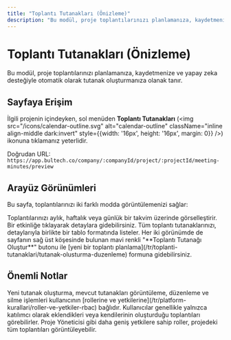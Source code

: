 ```yaml
---
title: "Toplantı Tutanakları (Önizleme)"
description: "Bu modül, proje toplantılarınızı planlamanıza, kaydetmenize ve yapay zeka desteğiyle otomatik olarak tutanak oluşturmanıza olanak tanır."
---
```


# Toplantı Tutanakları (Önizleme)

Bu modül, proje toplantılarınızı planlamanıza, kaydetmenize ve yapay zeka desteğiyle otomatik olarak tutanak oluşturmanıza olanak tanır.

## Sayfaya Erişim

İlgili projenin içindeyken, sol menüden **Toplantı Tutanakları** (<img src="/icons/calendar-outline.svg" alt="calendar-outline" className="inline align-middle dark:invert" style={{width: '16px', height: '16px', margin: 0}} />) ikonuna tıklamanız yeterlidir.

Doğrudan URL: `https://app.bultech.co/company/:companyId/project/:projectId/meeting-minutes/preview`

## Arayüz Görünümleri

Bu sayfa, toplantılarınızı iki farklı modda görüntülemenizi sağlar:

<CardGroup cols={2}>
  <Card title="Takvim Görünümü (Varsayılan)" icon="calendar-month-outline">
    Toplantılarınızı aylık, haftalık veya günlük bir takvim üzerinde görselleştirir. Bir etkinliğe tıklayarak detaylara gidebilirsiniz.
  </Card>
  <Card title="Tablo Görünümü" icon="table-large">
    Tüm toplantı tutanaklarınızı, detaylarıyla birlikte bir tablo formatında listeler.
  </Card>
</CardGroup>

<Tip>
  Her iki görünümde de sayfanın sağ üst köşesinde bulunan mavi renkli "**Toplantı Tutanağı Oluştur**" butonu ile [yeni bir toplantı planlama](/tr/toplanti-tutanaklari/tutanak-olusturma-duzenleme) formuna gidebilirsiniz.
</Tip>

## Önemli Notlar

<AccordionGroup>
    <Accordion title="Yetkilendirme">
        Yeni tutanak oluşturma, mevcut tutanakları görüntüleme, düzenleme ve silme işlemleri kullanıcının [rollerine ve yetkilerine](/tr/platform-kurallari/roller-ve-yetkiler-rbac) bağlıdır.
    </Accordion>
    <Accordion title="Görünürlük">
        Kullanıcılar genellikle yalnızca katılımcı olarak eklendikleri veya kendilerinin oluşturduğu toplantıları görebilirler. Proje Yöneticisi gibi daha geniş yetkilere sahip roller, projedeki tüm toplantıları görüntüleyebilir.
    </Accordion>
</AccordionGroup>
